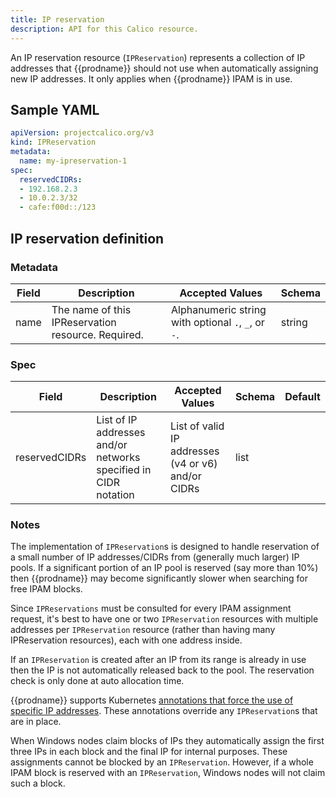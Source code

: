 ```yaml
---
title: IP reservation
description: API for this Calico resource.
---
```


An IP reservation resource (`IPReservation`) represents a collection of IP addresses that {{prodname}} should 
not use when automatically assigning new IP addresses.  It only applies when {{prodname}} IPAM is in use.

## Sample YAML

```yaml
apiVersion: projectcalico.org/v3
kind: IPReservation
metadata:
  name: my-ipreservation-1
spec:
  reservedCIDRs:
  - 192.168.2.3
  - 10.0.2.3/32
  - cafe:f00d::/123
```

## IP reservation definition

### Metadata

| Field       | Description                 | Accepted Values   | Schema |
|-------------|-----------------------------|-------------------|--------|
| name     |  The name of this IPReservation resource. Required. | Alphanumeric string with optional `.`, `_`, or `-`. | string |

### Spec

| Field          | Description                 | Accepted Values   | Schema | Default    |
|----------------|-----------------------------|-------------------|--------|------------|
| reservedCIDRs  | List of IP addresses and/or networks specified in CIDR notation  | List of valid IP addresses (v4 or v6) and/or CIDRs | list | |

### Notes

The implementation of `IPReservation`s is designed to handle reservation of a small number of IP addresses/CIDRs from
(generally much larger) IP pools.  If a significant portion of an IP pool is reserved (say more than 10%) then 
{{prodname}} may become significantly slower when searching for free IPAM blocks.

Since `IPReservations` must be consulted for every IPAM assignment request, it's best to have one or two 
`IPReservation` resources with multiple addresses per `IPReservation` resource (rather than having many IPReservation
resources), each with one address inside.

If an `IPReservation` is created after an IP from its range is already in use then the IP is not automatically 
released back to the pool.  The reservation check is only done at auto allocation time.

{{prodname}} supports Kubernetes [annotations that force the use of specific IP addresses](/reference//cni-plugin/configuration#requesting-a-specific-ip-address). These annotations override any `IPReservation`s that 
are in place.

When Windows nodes claim blocks of IPs they automatically assign the first three IPs
in each block and the final IP for internal purposes.  These assignments cannot be blocked by an `IPReservation`.
However, if a whole IPAM block is reserved with an `IPReservation`, Windows nodes will not claim such a block.
